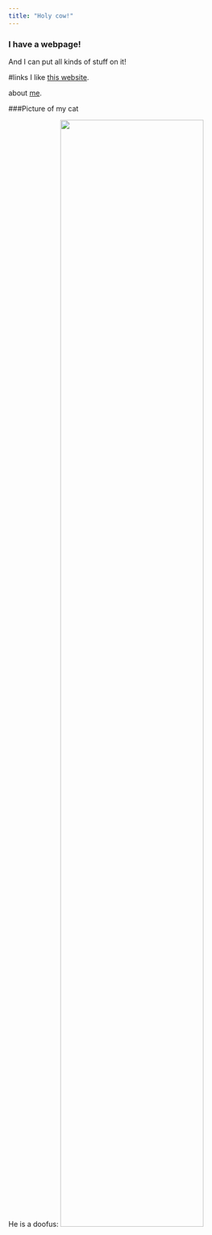 ```yaml
---
title: "Holy cow!"
---
```


### I have a webpage!

And I can put all kinds of stuff on it!

#links
I like [this website](https://www.twitter.com).

about [me](about.html).

###Picture of my cat

He is a doofus:
<img src="images_folder/Leo.png" style="width:75%">